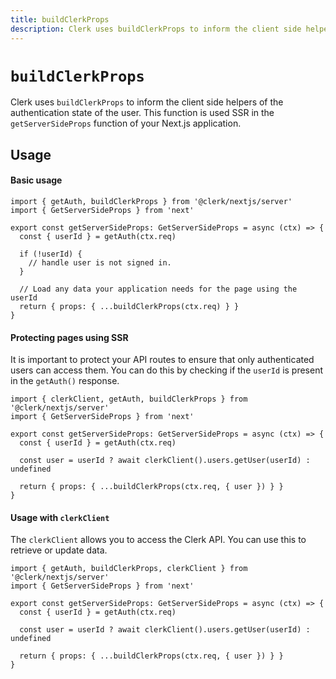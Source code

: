 ```yaml
---
title: buildClerkProps
description: Clerk uses buildClerkProps to inform the client side helpers of the authentication state of the user. This function is used SSR in the getServerSideProps function of your Next.js application.
---
```


# `buildClerkProps`

Clerk uses `buildClerkProps` to inform the client side helpers of the authentication state of the user. This function is used SSR in the `getServerSideProps` function of your Next.js application.

## Usage

#### Basic usage

```tsx {{ filename: 'pages/myServerSidePage' }}
import { getAuth, buildClerkProps } from '@clerk/nextjs/server'
import { GetServerSideProps } from 'next'

export const getServerSideProps: GetServerSideProps = async (ctx) => {
  const { userId } = getAuth(ctx.req)

  if (!userId) {
    // handle user is not signed in.
  }

  // Load any data your application needs for the page using the userId
  return { props: { ...buildClerkProps(ctx.req) } }
}
```

#### Protecting pages using SSR

It is important to protect your API routes to ensure that only authenticated users can access them. You can do this by checking if the `userId` is present in the `getAuth()` response.

```tsx {{ filename: 'pages/api/example.ts' }}
import { clerkClient, getAuth, buildClerkProps } from '@clerk/nextjs/server'
import { GetServerSideProps } from 'next'

export const getServerSideProps: GetServerSideProps = async (ctx) => {
  const { userId } = getAuth(ctx.req)

  const user = userId ? await clerkClient().users.getUser(userId) : undefined

  return { props: { ...buildClerkProps(ctx.req, { user }) } }
}
```

#### Usage with `clerkClient`

The `clerkClient` allows you to access the Clerk API. You can use this to retrieve or update data.

```tsx {{ filename: 'pages/api/example.ts' }}
import { getAuth, buildClerkProps, clerkClient } from '@clerk/nextjs/server'
import { GetServerSideProps } from 'next'

export const getServerSideProps: GetServerSideProps = async (ctx) => {
  const { userId } = getAuth(ctx.req)

  const user = userId ? await clerkClient().users.getUser(userId) : undefined

  return { props: { ...buildClerkProps(ctx.req, { user }) } }
}
```
